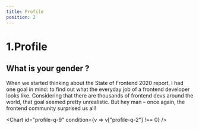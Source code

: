 ```yaml
---
title: Profile
position: 2
---
```


# 1.Profile

## What is your gender ?

When we started thinking about the State of Frontend 2020 report, I had one goal in mind: to find out what the everyday job of a frontend developer looks like. Considering that there are thousands of frontend devs around the world, that goal seemed pretty unrealistic. But hey man – once again, the frontend community surprised us all!

<Chart id="profile-q-0" pie title={false} />

<Chart id="profile-q-1" />

<Chart id="profile-q-2" />

<Chart id="profile-q-4" pie />

<Chart id="profile-q-5" />

<Chart id="profile-q-6" />

<Chart id="profile-q-8" />

<Chart id="profile-q-9" condition={v => v["profile-q-2"] !== 0} />

<Chart id="profile-q-15" />
